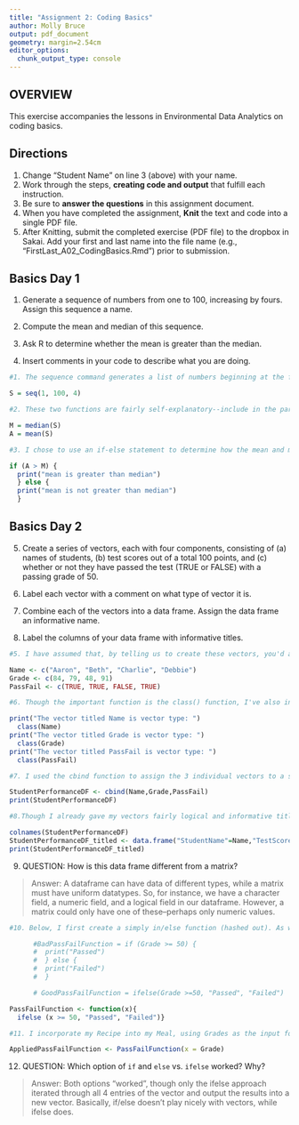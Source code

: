 ```yaml
---
title: "Assignment 2: Coding Basics"
author: Molly Bruce
output: pdf_document
geometry: margin=2.54cm
editor_options: 
  chunk_output_type: console
---
```


## OVERVIEW

This exercise accompanies the lessons in Environmental Data Analytics on coding basics. 

## Directions
1. Change "Student Name" on line 3 (above) with your name.
2. Work through the steps, **creating code and output** that fulfill each instruction.
3. Be sure to **answer the questions** in this assignment document.
4. When you have completed the assignment, **Knit** the text and code into a single PDF file.
5. After Knitting, submit the completed exercise (PDF file) to the dropbox in Sakai. Add your first and last name into the file name (e.g., "FirstLast_A02_CodingBasics.Rmd") prior to submission.

## Basics Day 1

1. Generate a sequence of numbers from one to 100, increasing by fours. Assign this sequence a name. 
2. Compute the mean and median of this sequence. 

3. Ask R to determine whether the mean is greater than the median. 

4. Insert comments in your code to describe what you are doing.

```r
#1. The sequence command generates a list of numbers beginning at the first number in the parenthesis, ending at the second number in the parenthesis, and by increments of the third number in the parenthesis. 

S = seq(1, 100, 4)

#2. These two functions are fairly self-explanatory--include in the parenthesis the variable you've assigned to the group of numbers you'd like to analyze. Because I know I'll be running a comparative analysis of the mean and median of our sequence, I've also assigned the mean and median to two new variables.

M = median(S)
A = mean(S)

#3. I chose to use an if-else statement to determine how the mean and median compare. It's important to place the tildes, print statements, and else statement in particular locations (as shown below), otherwise R will throw back an error message. The outcome of this print statement is populated in the Console tab.

if (A > M) {
  print("mean is greater than median")
  } else {
  print("mean is not greater than median")
  }

```

## Basics Day 2

5. Create a series of vectors, each with four components, consisting of (a) names of students, (b) test scores out of a total 100 points, and (c) whether or not they have passed the test (TRUE or FALSE) with a passing grade of 50.

6. Label each vector with a comment on what type of vector it is.

7. Combine each of the vectors into a data frame. Assign the data frame an informative name.

8. Label the columns of your data frame with informative titles.

```r

#5. I have assumed that, by telling us to create these vectors, you'd also like us to populate them with information. 

Name <- c("Aaron", "Beth", "Charlie", "Debbie")
Grade <- c(84, 79, 48, 91)
PassFail <- c(TRUE, TRUE, FALSE, TRUE)

#6. Though the important function is the class() function, I've also included descriptive print statements above each class() function.

print("The vector titled Name is vector type: ") 
  class(Name)
print("The vector titled Grade is vector type: ") 
  class(Grade)
print("The vector titled PassFail is vector type: ") 
  class(PassFail)

#7. I used the cbind function to assign the 3 individual vectors to a signle dataframe titled StudentPerformanceDF (DF being short for dataframe). I printed that dataframe for my own benefit.

StudentPerformanceDF <- cbind(Name,Grade,PassFail)
print(StudentPerformanceDF)

#8.Though I already gave my vectors fairly logical and informative titles at #5 and these titles became column headings when the vectors were combined into a single dataframe, I've shown the process for assigning new (and hopefully more descriptive) column titles within a dataframe using the data.frame() function and then printed the updated dataframe for my own benefit.

colnames(StudentPerformanceDF)
StudentPerformanceDF_titled <- data.frame("StudentName"=Name,"TestScore"=Grade,"StudentPassed"=PassFail)
print(StudentPerformanceDF_titled)

```

9. QUESTION: How is this data frame different from a matrix?

> Answer: A dataframe can have data of different types, while a matrix must have uniform datatypes. So, for instance, we have a character field, a numeric field, and a logical field in our dataframe. However, a matrix could only have one of these--perhaps only numeric values. 

```r

#10. Below, I first create a simply in/else function (hashed out). As written, this function would only apply to the first Grade in our vector; it would not iterate through all students' grades. Next, I use the ifelse approach which allows me to iterate through all values in a vector and output an answer for each value (also hashed out). However, this doesn't allow me to change the function's input. To address this issue, I create the Recipe portion of our Meal, labeled PassFailFunction, using an ifelse statement.

      #BadPassFailFunction = if (Grade >= 50) {
      #  print("Passed")
      #  } else {
      #  print("Failed")
      #  }

      # GoodPassFailFunction = ifelse(Grade >=50, "Passed", "Failed")

PassFailFunction <- function(x){
  ifelse (x >= 50, "Passed", "Failed")}

#11. I incorporate my Recipe into my Meal, using Grades as the input for our Function and outputting a new vector titled AppliedPassFailFunction with character data showing whether each score represents a passing or failing score. This approach allows me to change the input vector. 

AppliedPassFailFunction <- PassFailFunction(x = Grade)

```

12. QUESTION: Which option of `if` and `else` vs. `ifelse` worked? Why?

> Answer: Both options "worked", though only the ifelse approach iterated through all 4 entries of the vector and output the results into a new vector. Basically, if/else doesn't play nicely with vectors, while ifelse does. 
